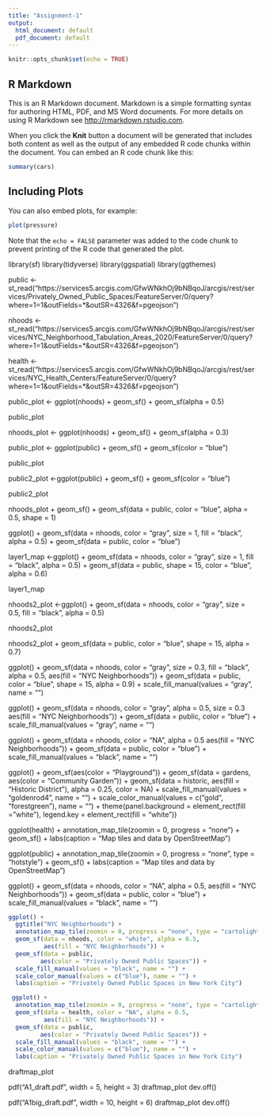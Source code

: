 ```yaml
---
title: "Assignment-1"
output:
  html_document: default
  pdf_document: default
---
```


```r
knitr::opts_chunk$set(echo = TRUE)
```

## R Markdown

This is an R Markdown document. Markdown is a simple formatting syntax for authoring HTML, PDF, and MS Word documents. For more details on using R Markdown see <http://rmarkdown.rstudio.com>.

When you click the **Knit** button a document will be generated that includes both content as well as the output of any embedded R code chunks within the document. You can embed an R code chunk like this:

```r
summary(cars)
```

## Including Plots

You can also embed plots, for example:

```r
plot(pressure)
```

Note that the `echo = FALSE` parameter was added to the code chunk to prevent printing of the R code that generated the plot.

library(sf)
library(tidyverse)
library(ggspatial)
library(ggthemes)

public <- st_read("https://services5.arcgis.com/GfwWNkhOj9bNBqoJ/arcgis/rest/services/Privately_Owned_Public_Spaces/FeatureServer/0/query?where=1=1&outFields=*&outSR=4326&f=pgeojson")

nhoods <- st_read("https://services5.arcgis.com/GfwWNkhOj9bNBqoJ/arcgis/rest/services/NYC_Neighborhood_Tabulation_Areas_2020/FeatureServer/0/query?where=1=1&outFields=*&outSR=4326&f=pgeojson")

health <- st_read("https://services5.arcgis.com/GfwWNkhOj9bNBqoJ/arcgis/rest/services/NYC_Health_Centers/FeatureServer/0/query?where=1=1&outFields=*&outSR=4326&f=pgeojson")



public_plot <- ggplot(nhoods) +
geom_sf() +
geom_sf(alpha = 0.5)

public_plot

nhoods_plot <- ggplot(nhoods) +
geom_sf() +
geom_sf(alpha = 0.3)

public_plot <- ggplot(public) +
geom_sf() + 
geom_sf(color = "blue")

public_plot

public2_plot <-ggplot(public) + 
geom_sf() +
geom_sf(color = "blue")

public2_plot

nhoods_plot + 
geom_sf() +
geom_sf(data = public, color = "blue", alpha = 0.5, shape = 1)

ggplot() +
  geom_sf(data = nhoods, color = "gray", 
                           size = 1,
                           fill = "black",
                           alpha = 0.5) +
  geom_sf(data = public, color = "blue")
  
layer1_map <-ggplot() +
geom_sf(data = nhoods, color = "gray", size = 1, fill = "black", alpha = 0.5) + geom_sf(data = public, shape = 15, color = "blue", alpha = 0.6)

layer1_map

nhoods2_plot <-ggplot() + 
geom_sf(data = nhoods, color = "gray", size = 0.5, fill = "black", alpha = 0.5)

nhoods2_plot

nhoods2_plot +
geom_sf(data = public, color  = "blue", shape = 15, alpha = 0.7)

ggplot() + 
geom_sf(data = nhoods, color = "gray", size = 0.3, fill = "black", alpha = 0.5, aes(fill = "NYC Neighborhoods")) +
geom_sf(data = public, color  = "blue", shape = 15, alpha = 0.9) +
scale_fill_manual(values = "gray", name = "")

ggplot() +
  geom_sf(data = nhoods, color = "gray", alpha = 0.5, size = 0.3
          aes(fill = "NYC Neighborhoods")) +
  geom_sf(data = public, color = "blue") +
  scale_fill_manual(values = "gray", name = "")
  
ggplot() +
  geom_sf(data = nhoods, color = "NA", alpha = 0.5
          aes(fill = "NYC Neighborhoods")) +
  geom_sf(data = public, color = "blue") +
  scale_fill_manual(values = "black", name = "")


ggplot() +
  geom_sf(aes(color = "Playground")) +
  geom_sf(data = gardens, aes(color = "Community Garden")) +
  geom_sf(data = historic, aes(fill = "Historic District"), alpha = 0.25, color = NA) +
  scale_fill_manual(values = "goldenrod4", name = "") +
  scale_color_manual(values = c("gold", "forestgreen"), name = "") +
  theme(panel.background = element_rect(fill = "white"),
        legend.key = element_rect(fill = "white"))
        
        
ggplot(health) +
  annotation_map_tile(zoomin = 0, progress = "none") +
  geom_sf() +
  labs(caption = "Map tiles and data by OpenStreetMap")

ggplot(public) +
  annotation_map_tile(zoomin = 0, progress = "none", type = "hotstyle")  +
  geom_sf() +
  labs(caption = "Map tiles and data by OpenStreetMap")

ggplot() +
  geom_sf(data = nhoods, color = "NA", alpha = 0.5,
          aes(fill = "NYC Neighborhoods")) +
  geom_sf(data = public, color = "blue") +
  scale_fill_manual(values = "black", name = "")

```r
ggplot() +
  ggtitle("NYC Neighborhoods") +
  annotation_map_tile(zoomin = 0, progress = "none", type = "cartolight") +
  geom_sf(data = nhoods, color = "white", alpha = 0.5,
          aes(fill = "NYC Neighborhoods")) +
  geom_sf(data = public,
         aes(color = "Privately Owned Public Spaces")) +
  scale_fill_manual(values = "black", name = "") +
  scale_color_manual(values = c("blue"), name = "") +
  labs(caption = "Privately Owned Public Spaces in New York City")
```


```r
 ggplot() +
  annotation_map_tile(zoomin = 0, progress = "none", type = "cartolight") +
  geom_sf(data = health, color = "NA", alpha = 0.5,
          aes(fill = "NYC Neighborhoods")) +
  geom_sf(data = public,
         aes(color = "Privately Owned Public Spaces")) +
  scale_fill_manual(values = "black", name = "") +
  scale_color_manual(values = c("blue"), name = "") +
  labs(caption = "Privately Owned Public Spaces in New York City")
```

draftmap_plot

pdf("A1_draft.pdf", width = 5, height = 3)
draftmap_plot
dev.off()

pdf("A1big_draft.pdf", width = 10, height = 6)
draftmap_plot
dev.off()

